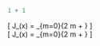 
<!-- Equations using MathJax -->
<script type="text/javascript" src="http://cdn.mathjax.org/mathjax/latest/MathJax.js?config=TeX-AMS-MML_HTMLorMML"></script>
<script type="text/x-mathjax-config"> MathJax.Hub.Config({ TeX: { equationNumbers: {autoNumber: "all"} } });       </script>


```r
1 + 1
```


<div> \[ J_\alpha(x) = \sum\limits_{m=0}^\infty \frac{(-1)^m}{m! \, \Gamma(m + \alpha + 1)}{\left({\frac{x}{2}}\right)}^{2 m + \alpha} \] </div>

<div> \[ J_\alpha(x) = \sum\limits_{m=0}^\infty \frac{(-1)^m}{m! \, \Gamma(m + \alpha + 1)}{\left({\frac{x}{2}}\right)}^{2 m + \alpha} \] </div>

